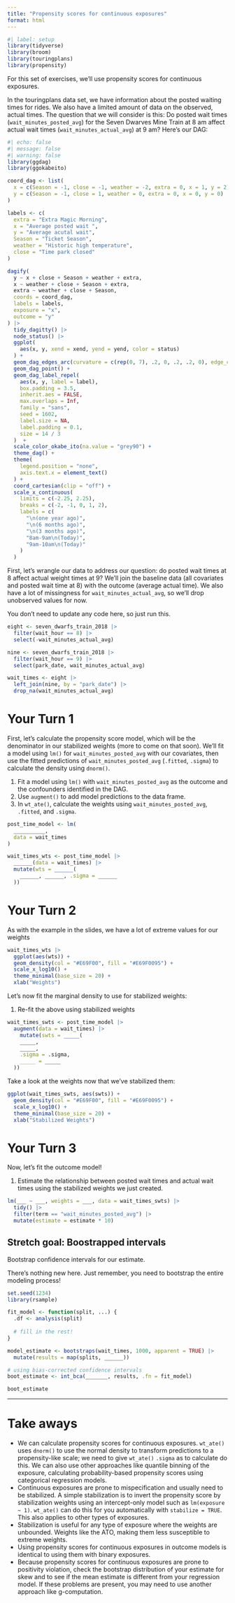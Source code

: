 ```yaml
---
title: "Propensity scores for continuous exposures"
format: html
---
```


```r
#| label: setup
library(tidyverse)
library(broom)
library(touringplans)
library(propensity)
```

For this set of exercises, we'll use propensity scores for continuous exposures.

In the touringplans data set, we have information about the posted waiting times for rides. We also have a limited amount of data on the observed, actual times. The question that we will consider is this: Do posted wait times (`wait_minutes_posted_avg`) for the Seven Dwarves Mine Train at 8 am affect actual wait times (`wait_minutes_actual_avg`) at 9 am? Here’s our DAG:

```r
#| echo: false
#| message: false
#| warning: false
library(ggdag)
library(ggokabeito)

coord_dag <- list(
  x = c(Season = -1, close = -1, weather = -2, extra = 0, x = 1, y = 2),
  y = c(Season = -1, close = 1, weather = 0, extra = 0, x = 0, y = 0)
)

labels <- c(
  extra = "Extra Magic Morning",
  x = "Average posted wait ",
  y = "Average acutal wait",
  Season = "Ticket Season",
  weather = "Historic high temperature",
  close = "Time park closed"
)

dagify(
  y ~ x + close + Season + weather + extra,
  x ~ weather + close + Season + extra,
  extra ~ weather + close + Season,
  coords = coord_dag,
  labels = labels,
  exposure = "x",
  outcome = "y"
) |>
  tidy_dagitty() |>
  node_status() |>
  ggplot(
    aes(x, y, xend = xend, yend = yend, color = status)
  ) +
  geom_dag_edges_arc(curvature = c(rep(0, 7), .2, 0, .2, .2, 0), edge_colour = "grey70") +
  geom_dag_point() +
  geom_dag_label_repel(
    aes(x, y, label = label),
    box.padding = 3.5, 
    inherit.aes = FALSE,
    max.overlaps = Inf, 
    family = "sans",
    seed = 1602,
    label.size = NA, 
    label.padding = 0.1,
    size = 14 / 3
  )  + 
  scale_color_okabe_ito(na.value = "grey90") +
  theme_dag() +
  theme(
    legend.position = "none",
    axis.text.x = element_text()
  ) +
  coord_cartesian(clip = "off") +
  scale_x_continuous(
    limits = c(-2.25, 2.25),
    breaks = c(-2, -1, 0, 1, 2),
    labels = c(
      "\n(one year ago)",
      "\n(6 months ago)",
      "\n(3 months ago)",
      "8am-9am\n(Today)",
      "9am-10am\n(Today)"
    )
  )
```

First, let’s wrangle our data to address our question: do posted wait times at 8 affect actual weight times at 9? We’ll join the baseline data (all covariates and posted wait time at 8) with the outcome (average actual time). We also have a lot of missingness for `wait_minutes_actual_avg`, so we’ll drop unobserved values for now.

You don't need to update any code here, so just run this.

```r
eight <- seven_dwarfs_train_2018 |>
  filter(wait_hour == 8) |>
  select(-wait_minutes_actual_avg)

nine <- seven_dwarfs_train_2018 |>
  filter(wait_hour == 9) |>
  select(park_date, wait_minutes_actual_avg)

wait_times <- eight |>
  left_join(nine, by = "park_date") |>
  drop_na(wait_minutes_actual_avg)
```

# Your Turn 1

First, let’s calculate the propensity score model, which will be the denominator in our stabilized weights (more to come on that soon). We’ll fit a model using `lm()` for `wait_minutes_posted_avg` with our covariates, then use the fitted predictions of `wait_minutes_posted_avg` (`.fitted`, `.sigma`) to calculate the density using `dnorm()`.

1. Fit a model using `lm()` with `wait_minutes_posted_avg` as the outcome and the confounders identified in the DAG.
2. Use `augment()` to add model predictions to the data frame.
3. In `wt_ate()`, calculate the weights using `wait_minutes_posted_avg`, `.fitted`, and `.sigma`.

```r
post_time_model <- lm(
  __________, 
  data = wait_times
)

wait_times_wts <- post_time_model |>
  ______(data = wait_times) |>
  mutate(wts = ______(
    ______, ______, .sigma = ______
  ))
```

# Your Turn 2

As with the example in the slides, we have a lot of extreme values for our weights

```r
wait_times_wts |>
  ggplot(aes(wts)) +
  geom_density(col = "#E69F00", fill = "#E69F0095") + 
  scale_x_log10() + 
  theme_minimal(base_size = 20) + 
  xlab("Weights")
```

Let’s now fit the marginal density to use for stabilized weights:

1. Re-fit the above using stabilized weights

```r
wait_times_swts <- post_time_model |>
  augment(data = wait_times) |>
    mutate(swts = _____(
    _____, 
    _____,
    .sigma = .sigma,
    _____ = _____
  ))
```

Take a look at the weights now that we've stabilized them:

```r
ggplot(wait_times_swts, aes(swts)) +
  geom_density(col = "#E69F00", fill = "#E69F0095") + 
  scale_x_log10() + 
  theme_minimal(base_size = 20) + 
  xlab("Stabilized Weights")
```

# Your Turn 3

Now, let's fit the outcome model!

1. Estimate the relationship between posted wait times and actual wait times using the stabilized weights we just created. 

```r
lm(___ ~ ___, weights = ___, data = wait_times_swts) |>
  tidy() |>
  filter(term == "wait_minutes_posted_avg") |>
  mutate(estimate = estimate * 10)
```

## Stretch goal: Boostrapped intervals

Bootstrap confidence intervals for our estimate.

There's nothing new here. Just remember, you need to bootstrap the entire modeling process!

```r
set.seed(1234)
library(rsample)

fit_model <- function(split, ...) { 
  .df <- analysis(split) 
  
  # fill in the rest!
}

model_estimate <- bootstraps(wait_times, 1000, apparent = TRUE) |>
  mutate(results = map(splits, ______))

# using bias-corrected confidence intervals
boot_estimate <- int_bca(_______, results, .fn = fit_model)

boot_estimate
```

***

# Take aways

* We can calculate propensity scores for continuous exposures. `wt_ate()` uses `dnorm()` to use the normal density to transform predictions to a propensity-like scale; we need to give `wt_ate()` `.sigma` as to calculate do this. We can also use other approaches like quantile binning of the exposure, calculating probability-based propensity scores using categorical regression models. 
* Continuous exposures are prone to mispecification and usually need to be stabilized. A simple stabilization is to invert the propensity score by stabilization weights using an intercept-only model such as `lm(exposure ~ 1)`. `wt_ate()` can do this for you automatically with `stabilize = TRUE`. This also applies to other types of exposures.
* Stabilization is useful for any type of exposure where the weights are unbounded. Weights like the ATO, making them less susceptible to extreme weights.
* Using propensity scores for continuous exposures in outcome models is identical to using them with binary exposures.
* Because propensity scores for continuous exposures are prone to positivity violation, check the bootstrap distribution of your estimate for skew and to see if the mean estimate is different from your regression model. If these problems are present, you may need to use another approach like g-computation.
